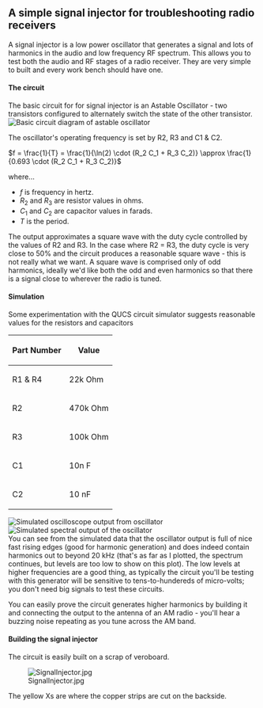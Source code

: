 == A simple signal injector for troubleshooting radio receivers ==

A signal injector is a low power oscillator that generates a signal and lots of harmonics in the audio and low frequency RF spectrum. This allows you to test both the audio and RF stages of a radio receiver. They are very simple to built and every work bench should have one.

==== The circuit ====

The basic circuit for for signal injector is an Astable Oscillator -  two transistors configured to alternately switch the state of the other transistor.
[[File:Astable.png|frame|center|Basic circuit diagram of astable oscillator]]

The oscillator's operating frequency is set by R2, R3 and C1 & C2. 

<math>f = \frac{1}{T}

= \frac{1}{\ln(2) \cdot (R_2 C_1 + R_3 C_2)}

\approx \frac{1}{0.693 \cdot (R_2 C_1 + R_3 C_2)}</math>

where...
* ''f'' is frequency in hertz.
* ''R''<sub>2</sub> and ''R''<sub>3</sub> are resistor values in ohms.
* ''C''<sub>1</sub> and ''C''<sub>2</sub> are capacitor values in farads.
* ''T'' is the period.

The output approximates a square wave with the duty cycle controlled by the values of R2 and R3. In the case where R2 = R3, the duty cycle is very close to 50% and the circuit produces a reasonable square wave - this is not really what we want. A square wave is comprised only of odd harmonics, ideally we'd like both the odd and even harmonics so that there is a signal close to wherever the radio is tuned.

==== Simulation ====
Some experimentation with the QUCS circuit simulator suggests reasonable values for the resistors and capacitors
{| class="wikitable"
|-
! Part Number !! Value
|-
| R1 & R4 || 22k Ohm
|-
| R2 || 470k Ohm
|-
| R3 || 100k Ohm
|-
| C1 || 10n F
|-
| C2 || 10 nF
|}
[[File:Timedomain.png|frame|Simulated oscilloscope output from oscillator]]
[[File:Frequency_Domain.png|frame|Simulated spectral output of the oscillator]]
<br clear=all>
You can see from the simulated data that the oscillator output is full of nice fast rising edges (good for harmonic generation) and does indeed contain harmonics out to beyond 20 kHz (that's as far as I plotted, the spectrum continues, but levels are too low to show on this plot). The low levels at higher frequencies are a good thing, as typically the circuit you'll be testing with this generator will be sensitive to tens-to-hundereds of micro-volts; you don't need big signals to test these circuits.

You can easily prove the circuit generates higher harmonics by building it and connecting the output to the antenna of an AM radio - you'll hear a buzzing noise repeating as you tune across the AM band.
==== Building the signal injector ====

The circuit is easily built on a scrap of veroboard.

[[File:SignalInjector.jpg|frame|center]]

The yellow Xs are where the copper strips are cut on the backside.